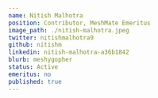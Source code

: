 ---
name: Nitish Malhotra
position: Contributor, MeshMate Emeritus
image_path: ./nitish-malhotra.jpeg
twitter: nitishmalhotra9
github: nitishm
linkedin: nitish-malhotra-a36b1842
blurb: meshygopher
status: Active
emeritus: no
published: true
---
